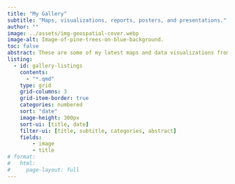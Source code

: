 ```yaml
---
title: "My Gallery"
subtitle: "Maps, visualizations, reports, posters, and presentations."
author: ""
image: ../assets/img-geospatial-cover.webp
image-alt: Image-of-pine-trees-on-blue-background.
toc: false
abstract: These are some of my latest maps and data visualizations from creative projects, work assignments, course projects, or contributions to Tidy Tuesday or similar.
listing:
  - id: gallery-listings
    contents:
      - "*.qmd"
    type: grid
    grid-columns: 3
    grid-item-border: true
    categories: numbered
    sort: "date"
    image-height: 300px
    sort-ui: [title, date]
    filter-ui: [title, subtitle, categories, abstract]
    fields:
        - image
        - title
# format: 
#   html: 
#     page-layout: full
---
```


::: {#gallery-listings .listings-gallery}

:::

